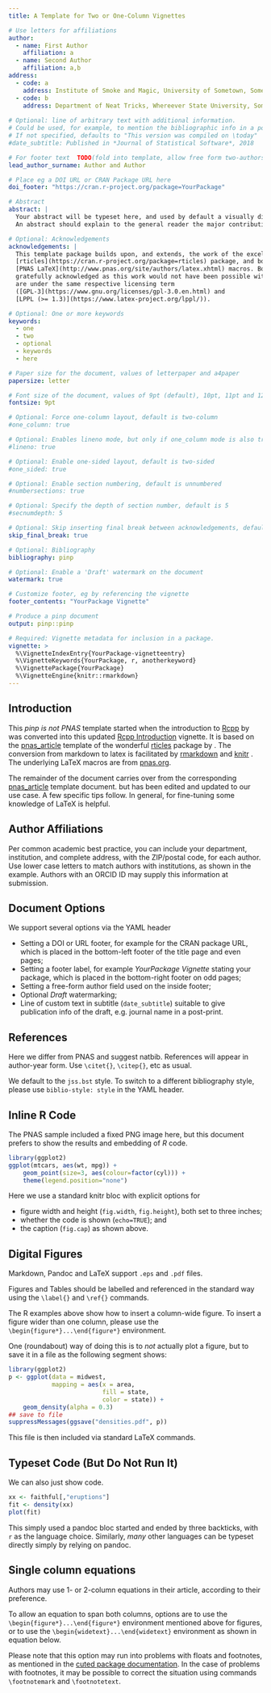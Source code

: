 ```yaml
---
title: A Template for Two or One-Column Vignettes

# Use letters for affiliations
author:
  - name: First Author
    affiliation: a
  - name: Second Author
    affiliation: a,b
address:
  - code: a
    address: Institute of Smoke and Magic, University of Sometown, Sometown, XY, 12345
  - code: b
    address: Department of Neat Tricks, Whereever State University, Someplace, MC, 67890
    
# Optional: line of arbitrary text with additional information.
# Could be used, for example, to mention the bibliographic info in a post-print.
# If not specified, defaults to "This version was compiled on \today"
#date_subtitle: Published in *Journal of Statistical Software*, 2018

# For footer text  TODO(fold into template, allow free form two-authors)
lead_author_surname: Author and Author

# Place eg a DOI URL or CRAN Package URL here
doi_footer: "https://cran.r-project.org/package=YourPackage"

# Abstract
abstract: |
  Your abstract will be typeset here, and used by default a visually distinctive font.
  An abstract should explain to the general reader the major contributions of the article. 

# Optional: Acknowledgements
acknowledgements: |
  This template package builds upon, and extends, the work of the excellent
  [rticles](https://cran.r-project.org/package=rticles) package, and both packages rely on the
  [PNAS LaTeX](http://www.pnas.org/site/authors/latex.xhtml) macros. Both these sources are
  gratefully acknowledged as this work would not have been possible without them.  Our extensions
  are under the same respective licensing term
  ([GPL-3](https://www.gnu.org/licenses/gpl-3.0.en.html) and
  [LPPL (>= 1.3)](https://www.latex-project.org/lppl/)).

# Optional: One or more keywords
keywords:
  - one
  - two
  - optional
  - keywords
  - here

# Paper size for the document, values of letterpaper and a4paper
papersize: letter

# Font size of the document, values of 9pt (default), 10pt, 11pt and 12pt
fontsize: 9pt

# Optional: Force one-column layout, default is two-column
#one_column: true

# Optional: Enables lineno mode, but only if one_column mode is also true
#lineno: true

# Optional: Enable one-sided layout, default is two-sided
#one_sided: true

# Optional: Enable section numbering, default is unnumbered
#numbersections: true

# Optional: Specify the depth of section number, default is 5
#secnumdepth: 5

# Optional: Skip inserting final break between acknowledgements, default is false
skip_final_break: true

# Optional: Bibliography 
bibliography: pinp

# Optional: Enable a 'Draft' watermark on the document
watermark: true

# Customize footer, eg by referencing the vignette
footer_contents: "YourPackage Vignette"

# Produce a pinp document
output: pinp::pinp

# Required: Vignette metadata for inclusion in a package.
vignette: >
  %\VignetteIndexEntry{YourPackage-vignetteentry}
  %\VignetteKeywords{YourPackage, r, anotherkeyword}
  %\VignettePackage{YourPackage}
  %\VignetteEngine{knitr::rmarkdown}
---
```


## Introduction 

This *pinp is not PNAS* template started when the introduction to
[Rcpp](http://dirk.eddelbuettel.com/code/rcpp.html) by \cite{PeerJ:Rcpp} 
was converted into this updated
[Rcpp Introduction](https://eddelbuettel.github.io/pinp/Rcpp-introduction.pdf)
vignette.  It is based on the
[pnas_article](https://github.com/rstudio/rticles/tree/master/inst/rmarkdown/templates/pnas_article)
template of the wonderful [rticles](https://cran.r-project.org/package=rticles) package by
\cite{CRAN:rticles}. The conversion from markdown to latex is facilitated by
[rmarkdown](https://cran.r-project.org/package=rmarkdown)
\citep{CRAN:rmarkdown} and [knitr](https://cran.r-project.org/package=knitr)
\citep{CRAN:knitr}. The underlying LaTeX macros are from
[pnas.org](http://www.pnas.org/site/authors/latex.xhtml).

The remainder of the document carries over from the corresponding
[pnas_article](https://github.com/rstudio/rticles/tree/master/inst/rmarkdown/templates/pnas_article)
template document. but has been edited and updated to our use case.  A
few specific tips follow.  In general, for fine-tuning some knowledge
of LaTeX is helpful.



## Author Affiliations 

Per common academic best practice, you can include your department,
institution, and complete address, with the ZIP/postal code, for each
author. Use lower case letters to match authors with institutions, as
shown in the example. Authors with an ORCID ID may supply this
information at submission.

## Document Options

We support several options via the YAML header

- Setting a DOI or URL footer, for example for the CRAN package URL,
  which is placed in the bottom-left footer of the title page and even pages;
- Setting a footer label, for example _YourPackage Vignette_ stating
  your package, which is placed in the bottom-right footer on odd
  pages;
- Setting a free-form author field used on the inside footer;
- Optional _Draft_ watermarking;
- Line of custom text in subtitle (`date_subtitle`) suitable to give publication info of the draft, e.g. journal name in a post-print.



## References 

Here we differ from PNAS and suggest natbib. References will appear in
author-year form. Use `\citet{}`, `\citep{}`, etc as usual.

We default to the `jss.bst` style. To switch to a different bibliography
style, please use `biblio-style: style` in the YAML header.


## Inline R Code 

The PNAS sample included a fixed PNG image here, but this document prefers
to show the results and embedding of _R_ code. 

```r
library(ggplot2)
ggplot(mtcars, aes(wt, mpg)) +
    geom_point(size=3, aes(colour=factor(cyl))) +
    theme(legend.position="none")
```

Here we use a standard knitr bloc with explicit options for

- figure width and height (`fig.width`, `fig.height`), both set to three inches;
- whether the code is shown (`echo=TRUE`); and
- the caption (`fig.cap`) as shown above.


## Digital Figures 

Markdown, Pandoc and LaTeX support `.eps` and `.pdf` files.

Figures and Tables should be labelled and referenced in the standard way
using the `\label{}` and `\ref{}` commands.

The R examples above show how to insert a column-wide
figure. To insert a figure wider than one column, please use the
`\begin{figure*}...\end{figure*}` environment. 

One (roundabout) way of doing this is to _not_ actually plot a figure, but to
save it in a file as the following segment shows:

```r
library(ggplot2)
p <- ggplot(data = midwest,
            mapping = aes(x = area,
                          fill = state,
                          color = state)) +
    geom_density(alpha = 0.3)
## save to file
suppressMessages(ggsave("densities.pdf", p))
```

This file is then included via standard LaTeX commands.

\begin{figure*}
  \begin{center}
    \includegraphics[width=0.66\textwidth, height=3.5in]{densities} 
  \end{center}
  \caption{Wide ggplot2 figure}\label{fig}
\end{figure*}


## Typeset Code (But Do Not Run It) 

We can also just show code.

```r
xx <- faithful[,"eruptions"]
fit <- density(xx)
plot(fit)
```

This simply used a pandoc bloc started and ended by three backticks,
with `r` as the language choice.  Similarly, _many_ other languages
can be typeset directly simply by relying on pandoc.


## Single column equations 

Authors may use 1- or 2-column equations in their article, according to
their preference.

To allow an equation to span both columns, options are to use the
`\begin{figure*}...\end{figure*}` environment mentioned above for
figures, or to use the `\begin{widetext}...\end{widetext}` environment
as shown in equation \ref{eqn:example} below.

Please note that this option may run into problems with floats and
footnotes, as mentioned in the [cuted package
documentation](http://texdoc.net/pkg/cuted). In the case of problems
with footnotes, it may be possible to correct the situation using
commands `\footnotemark` and `\footnotetext`.

\begin{equation}
  \begin{aligned}
(x+y)^3&=(x+y)(x+y)^2\\
       &=(x+y)(x^2+2xy+y^2) \\
       &=x^3+3x^2y+3xy^3+x^3. 
       \label{eqn:example} 
  \end{aligned}
\end{equation}


<!-- pandoc writes all tables using longtable, which fails in 2-column mode

  Species                    CBS     CV     G3
  ----------------------- ------ ------ ------
  1\. Acetaldehyde           0.0    0.0    0.0
  2\. Vinyl alcohol          9.1    9.6   13.5
  3\. Hydroxyethylidene     50.8   51.2   54.0

  : Comparison of the fitted potential energy surfaces and ab initio
  benchmark electronic energy calculations

-->

